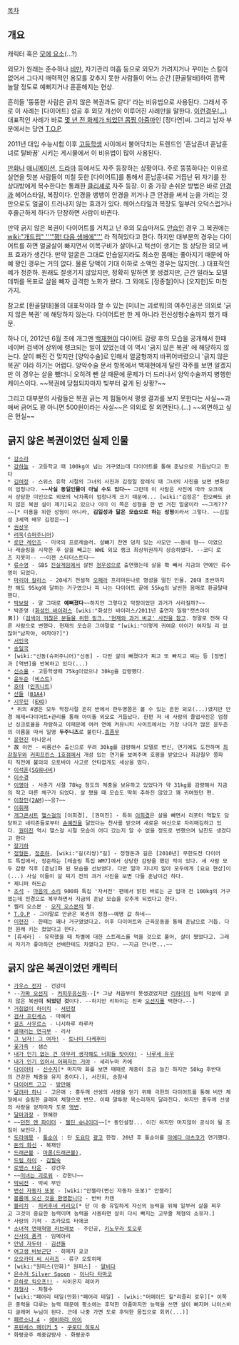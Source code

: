 [[목차]]

== 개요 ==
캐릭터 혹은 [[모에 요소]](...?)

외모가 원래는 준수하나 [[비만]], 자기관리 미흡 등으로 외모가 가려지거나 꾸미는 스킬이 없어서 그다지 매력적인 용모를 갖추지 못한 사람들이 어느 순간 [환골탈태]하여 깜짝 놀랄 정도로 예뻐지거나 훈훈해지는 현상. 

흔히들 '뚱뚱한 사람은 긁지 않은 복권과도 같다' 라는 비유법으로 사용된다. 그래서 주로 이 사례는 [다이어트] 성공 후 외모 개선이 이루어진 사례만을 말한다. [http://blog.naver.com/msk9711/140199838693 이런경우(...)] 대표적인 사례가 바로 [http://killerich.com/355 몇 년 전 화제가 되었던 몸짱 아줌마]인 [정다연]씨. 그리고 남자 부분에서는 당연 [[T.O.P]].

2011년 대입 수능시험 이후 [[고등학생]] 사이에서 불어닥치는 트렌드인 '흔남흔녀 훈남훈녀로 탈바꿈' 시키는 게시물에서 이 비유법이 많이 사용된다.

[[만화]]나 [[애니메이션]], [[드라마]] 등에서도 자주 등장하는 상황이다. 주로 뚱뚱하다는 이유로 실연을 맛본 사람들이 미칠 듯한 [다이어트]를 통해서 훈남훈녀로 거듭난 뒤 자기를 찬 상대방에게 복수한다는 통쾌한 [[클리셰]]로 자주 등장. 이 중 가장 손쉬운 방법은 바로 [[안경]]과 헤어스타일, 복장이다. 안경을 뱅뱅이 안경을 끼거나 큰 안경을 써서 눈을 가리는 것만으로도 얼굴이 드러나지 않는 효과가 있다. 헤어스타일과 복장도 일부러 오덕스럽거나 후줄근하게 하다가 단장하면 사람이 바뀐다. 

만약 긁지 않은 복권이 다이어트를 거치고 난 후의 모습마저도 [[안습]]인 경우 그 복권에는 [[wiki:"개드립" '''"꽝! 다음 생애에"''']] 라 적혀있다고 한다. 하지만 대부분의 경우는 다이어트를 하면 얼굴살이 빠지면서 이목구비가 살아나고 턱선이 생기는 등 상당한 외모 버프 효과가 생긴다. 만약 얼굴은 그대로 안습일지라도 최소한 몸매는 좋아지기 때문에 아예 꽝인 경우는 거의 없다. 물론 당액이 기대 이하로 소액인 경우는 많지만(...) 대표적인 예가 정준하. 원래도 잘생기지 않았지만, 정확히 말하면 못 생겼지만, 근간 밀라노 모델 데뷔를 목표로 살을 빼자 급격한 노화가 왔다. 그 외에도 [정종철]이나 [오지헌]도 마찬가지.

참고로 [환골탈태]물의 대표작이라 할 수 있는 [미녀는 괴로워]의 여주인공은 의외로 '긁지 않은 복권' 에 해당하지 않는다. 다이어트만 한 게 아니라 전신성형수술까지 했기 때문.

하나 더, 2012년 6월 초에 개그맨 [[백재현]]이 다이어트 감량 후의 모습을 공개해서 한때 네이버 검색어 상위에 랭크되는 일이 있었는데 이 역시 '긁지 않은 복권' 에 해당하지 않는다. 살이 빠진 건 맞지만 [양악수술]로 인해서 얼굴형까지 바뀌어버렸으니 '긁지 않은 복권' 이라 하기는 어렵다. 양악수술 문서 항목에서 백재현에게 달린 각주를 보면 알겠지만 이 경우는 살을 뺐더니 오히려 뺀 살 때문에 문제가 더 드러나서 양악수술까지 병행한 케이스이다. ~~복권에 당첨되자마자 빚부터 갚게 된 상황?~~

그리고 대부분의 사람들은 복권 긁는 게 힘들어서 평생 결과를 보지 못한다는 사실~~과 애써 긁어도 꽝 아니면 500원이라는 사실~~은 의외로 잘 외면된다.(...) ~~외면하고 싶은 현실~~


== 긁지 않은 복권이었던 실제 인물 == 
 * [[강소라]]
 * [[강하늘]] - 고등학교 때 100kg이 넘는 거구였는데 다이어트를 통해 훈남으로 거듭났다고 한다
 * [[김여정]] - 스위스 유학 시절의 그녀의 사진과 김정일 장례식 때 그녀의 사진을 보면 변화상이 엄청나다. '''~~사실 동일인물이 아닐 수도 있다~~''' 그런데 이 사람은 사진에 따라 오크에서 상당한 미인으로 외모의 낙차폭이 엄청나게 크기 때문에... [wiki:"김정은" 친오빠도 긁지 않은 복권 설이 제기]되고 있으나 이미 이 쪽은 성형을 한 번 거친 얼굴이라 ~~그게???~~[* 미용을 위한 성형이 아니라, '''김일성과 닮은 모습으로 하는 성형'''이라서 그렇다. ~~김일성 3세역 배우 김정은~~]
 * [[권상우]]
 * [[려욱]]([[슈퍼주니어]])
 * [[로만 레인즈]] - 미국의 프로레슬러. 살뺴기 전엔 덩치 있는 사모안 ~~동네 형~~ 이었으나 레슬링을 시작한 후 살을 빼고는 WWE 외모 랭크 최상위권까지 상승하였다. --코디 로즈 지못미-- ~~이젠 스타더스트다~~
 * [[류수영]] - SBS [[진실게임]]에서 살찐 [[정우성]]으로 출연했는데 살을 쫙 빼서 지금의 연예인 류수영이 되었다.  
 * [[마리아 칼라스]] - 20세기 전설적 [[오페라]] 프리마돈나로 명성을 떨친 인물. 20대 초반까지만 해도 95kg에 달하는 거구였으나 피 나는 다이어트 끝에 55kg의 날씬한 몸매로 환골탈태했다.
 * [[박보람]] - 말 그대로 '''예뻐졌다'''~~하지만 그렇다고 막장이었던 과거가 사라질까?~~
 * 박준영 ([[화성인 바이러스]] [wiki:"화성인 바이러스/2011년 출연자 일람"캣츠아이男]) ([http://kinsinzen.blog.me/130102744264 검색이 귀찮은 분들을 위한 링크. '현재와 과거 비교' 사진을 참고]. 정말로 전혀 다른 사람으로 변했다. 현재의 모습은 그야말로 "[wiki:"이렇게 귀여운 아이가 여자일 리 없잖아"남자야, 여자야?]")
 * [[서인국]]
 * [[송일국]]
 * [wiki:"신동(슈퍼주니어)"신동] - 다만 살이 빠졌다가 찌고 또 빠지고 찌는 등 [정변]과 [역변]을 반복하고 있다(...) 
 * [[신소율]] - 고등학생때 75kg이었으나 30kg을 감량했다.
 * [[윤두준]] ([[비스트(아이돌)|비스트]])
 * [[호야(인피니트)|호야]] ([[인피니트]])
 * [[산들]] ([[B1A4]])
 * [[시우민]] ([[EXO]])
  * 위의 4명은 모두 학창시절 흔히 반에서 한두명쯤은 볼 수 있는 흔한 외모(...)였지만 안경 해제+다이어트+관리를 통해 아이돌 외모로 거듭났다. 한편 저 네 사람의 졸업사진은 엄청난 싱크로율을 자랑하고 이때문에 여러 연예 커뮤니티 사이트에서는 가장 나이가 많은 윤두준의 이름을 따서 일명 '''두주니즈'''로 불린다.[[흠좀무]]
 * [[윤현진]] 아나운서
 * 故 이언 - 씨름선수 출신으로 무려 30kg를 감량해서 모델로 변신, 연기에도 도전하며 [[최강칠우]]와 [[커피프린스 1호점]]에서 개성 있는 연기를 보여주며 호평을 받았으나 최강칠우 쫑파티 직전에 불의의 오토바이 사고로 안타깝게도 세상을 떴다.
 * [[이석훈]]([[SG워너비]])
 * [[이수경]]
 * [[이영아]] - 사춘기 시절 78kg 정도의 체중을 보유하고 있었다가 약 31kg를 감량해서 지금의 작고 마른 체구가 되었다. 살 쪘을 때 모습도 딱히 추하진 않았고 꽤 귀여웠던 편.
 * [[이창민]]([[2AM]])~~응?~~
 * [[이휘재]]
 * [[개그콘서트]] [[헬스걸]]의 [이희경], [권미진] - 특히 [http://photonews.paran.com/newsphoto/2011/11/17/mt/mt2011111709241271804_0.jpg 이희경]은 살을 빼면서 리포터 역할도 담당하고 네티즌들로부터 [[손예진]]을 닮았다는 찬사를 받으며 새로운 여신으로 자리매김하고 있다. [http://joongang.joinsmsn.com/article/863/10322863.html?ctg=1502&cloc=joongang|home|celebrity 권미진] 역시 헬스걸 시절 모습이 어디 갔는지 알 수 없을 정도로 변했으며 남친도 생겼다고 한다 
 * [[장기하]]
 * [[정형돈]], [[정준하]], [wiki:"길(리쌍)"길] - 정형돈과 길은 [2010년] 무한도전 다이어트 특집에서, 정준하는 [레슬링 특집 WM7]에서 상당한 감량을 했던 적이 있다. 세 사람 모두 감량 직후 [훈남]화 된 모습을 선보였다. 다만 얼마 지나지 않아 모두에게 [요요 현상]이(...) 사실 이들이 살 찌기 전의 과거 사진을 보면 다들 훈남이긴 하다.
 * 제니퍼 허드슨
 * [[조석]] - [[마음의 소리]] 900화 특집 '자서전' 편에서 밝힌 바로는 군 입대 전 100kg의 거구였는데 전경으로 복무하면서 지금의 훈남 모습을 갖추게 되었다고 한다.  
 * 켈리 오스본 - [[오지 오스본]]의 딸.
 * [[T.O.P]] - 그야말로 안긁은 복권의 정점~~예명 값 하네~~
 * [[이현진]] - 한때는 꽤나 거구였었다고. 이후 다이어트와 근육운동을 통해 훈남으로 거듭. 다만 원래 키는 컸었다고 한다.
 * [류세라] - 유학했을 때 차별에 대한 스트레스를 먹을 것으로 풀어, 살이 쪘었다고. 그래서 자기가 좋아하던 선배한테도 차였다고 한다. ~~지금 만나면...~~


== 긁지 않은 복권이었던 캐릭터 ==
 * [[가우스 전자]] - 건강미
 * --[[가짜 오선지]] - [[커피우유신화]]--[* 그냥 처음부터 못생겼었지만 [[리하이]]의 능력 덕분에 긁지 않은 복권'''이 되었던 것'''이다. --하지만 리하이는 진짜 [[오선지]]를 택한다.--]
 * [[거침없이 하이킥]] - [[서민정]]
 * [[검사 프린세스]] - 마혜리
 * [[걸즈 사우르스]] - 니시하루 하루카
 * [[골때리는 연극부]] - 리사
 * [[그 남자! 그 여자!]] - [[토나미 다케후미]]
 * [[꽃가족]] - 샘슨
 * [[내가 인기 없는 건 아무리 생각해도 너희들 탓이야!]] - [[나루세 유우]]
 * [[내가 인기 있어서 어쩌자는 거야]] - 세리누마 카에
 * [[다이어터]] - [[신수지]][* 마지막 화를 보면 때때로 체중이 조금 늘긴 하지만 50kg 후반대의 건강한 체중을 유지 중이다.], 서찬희, 송참새
 * [[다이어트 고고]] - [[방만해]]
 * [[달려라 하니]] - 고은애 : 홍두깨 선생의 사랑을 얻기 위해 극한의 다이어트를 통해 비만 체형에서 슬림한 글래머 체형으로 변모. 이때 말투랑 목소리까지 달라진다. 하지만 홍두깨 선생의 사랑을 얻자마자 도로 [[역변]].
 * [[달마과장]] - 현혜란
 * ~~[[던전 앤 파이터]] - [[젤딘 슈나이더]]~~[* 동인설정... 이긴 하지만 머지않아 공식이 될 조짐이 보인다.]
 * [[도라에몽]] - [[퉁순이]] : 단 [[도요타]] [[광고]] 한정. 20년 후 퉁순이를 [[마에다 아츠코]]가 연기했다.
 * [[돈의 화신]] - 복재인
 * [[드래곤볼]] - [[마론(드래곤볼)]],
 * [[드림 하이]] - [[김필숙]]
 * [[로맨스 타운]] - 강건우
 * ~~[[미녀는 괴로워]] - 강한나~~
 * [[박씨전]] - 박씨 부인
 * [[변신 자동차 또봇]] - [wiki:"안젤라(변신 자동차 또봇)" 안젤라]
 * [[볼룸에 오신 것을 환영합니다]] - 반바 카렌
 * [[블리치]] - [[히키후네 키리오]][* 단 이 중 유일하게 자신의 능력을 위해 일부러 살을 찌우고 그것이 중요한 능력이며 능력을 사용하면 살이 다시 빠지는 고무줄 체형의 소유자.]
 * 사랑의 기적 - 츠카모토 타에코
 * [[소녀적 연애혁명 러브레보]] - 주인공, [[키노무라 토오루]]
 * [[신사의 품격]] - 임메아리
 * [[안녕 자두야]] - [[김선돌]]
 * [[여고생 바보군단]] - 히메지 쿄코
 * [[오오카미 씨 시리즈]] - 류구 오토히메
 * [wiki:"원피스(만화)" 원피스] - [[알비다]]
 * [[은수저 Silver Spoon]] - [[이나다 타마코]]
 * [[은하로 킥오프!!]] - 사이온지 레이카
 * [[차형사]] - 차철수
 * [wiki:"페어리 테일(만화)"페어리 테일] - [wiki:"머메이드 힐"리즐리 로우][* 이쪽은 중력을 다루는 능력 때문에 평소에는 후덕한 아줌마지만 능력을 쓰면 살이 빠지며 나이스바디 글래머 누님이 된다. 근데 나중 가면 도로 후덕한 몸집으로 회귀(...)]
 * [[페르소나 4]] - [[에비하라 아이]]
 * [[프린세스 메이커 5]] - [[쿠로다 히토시]]
 * 화평공주 체중감량사 - 화평공주


